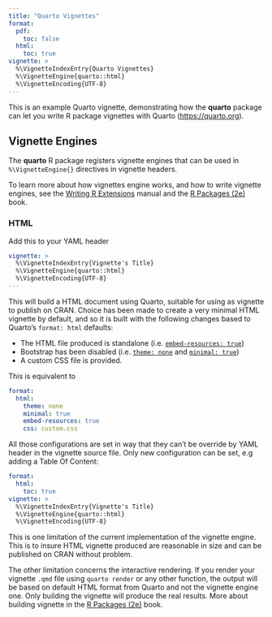 ```yaml
---
title: "Quarto Vignettes"
format:
  pdf:
    toc: false
  html:
    toc: true
vignette: >
  %\VignetteIndexEntry{Quarto Vignettes}
  %\VignetteEngine{quarto::html}
  %\VignetteEncoding{UTF-8}
---
```


This is an example Quarto vignette, demonstrating how the **quarto** package can let you write R package vignettes with Quarto (<https://quarto.org>).

## Vignette Engines

The **quarto** R package registers vignette engines that can be used in `%\VignetteEngine{}` directives in vignette headers. 

To learn more about how vignettes engine works, and how to write vignette engines, see the [Writing R Extensions](https://cran.r-project.org/doc/manuals/r-release/R-exts.html#Non_002dSweave-vignettes) manual and the [R Packages (2e)](https://r-pkgs.org/vignettes.html) book.


### HTML

Add this to your YAML header

```yaml
vignette: >
  %\VignetteIndexEntry{Vignette's Title}
  %\VignetteEngine{quarto::html}
  %\VignetteEncoding{UTF-8}
---
```

This will build a HTML document using Quarto, suitable for using as vignette to publish on CRAN. Choice has been made to create a very minimal HTML vignette by default, and so it is built with the following changes based to Quarto's `format: html` defaults:

- The HTML file produced is standalone (i.e. [`embed-resources: true`](https://quarto.org/docs/output-formats/html-publishing.html#standalone-html))
- Bootstrap has been disabled (i.e. [`theme: none`](https://quarto.org/docs/output-formats/html-themes.html) and [`minimal: true`](https://quarto.org/docs/output-formats/html-basics.html#minimal-html))
- A custom CSS file is provided. 

This is equivalent to 

```yaml
format: 
  html:
    theme: none
    minimal: true
    embed-resources: true
    css: custom.css
```

All those configurations are set in way that they can't be override by YAML header in the vignette source file. Only new configuration can be set, e.g adding a Table Of Content: 

````yaml
format: 
  html:
    toc: true
vignette: >
  %\VignetteIndexEntry{Vignette's Title}
  %\VignetteEngine{quarto::html}
  %\VignetteEncoding{UTF-8}
````

This is one limitation of the current implementation of the vignette engine. This is to insure HTML vignette produced are reasonable in size and can be published on CRAN without problem.

The other limitation concerns the interactive rendering. If you render your vignette `.qmd` file using `quarto render` or any other function, the output will be based on default HTML format from Quarto and not the vignette engine one. Only building the vignette will produce the real results. More about building vignette in the [R Packages (2e)](https://r-pkgs.org/vignettes.html#sec-vignettes-how-built-checked) book.




